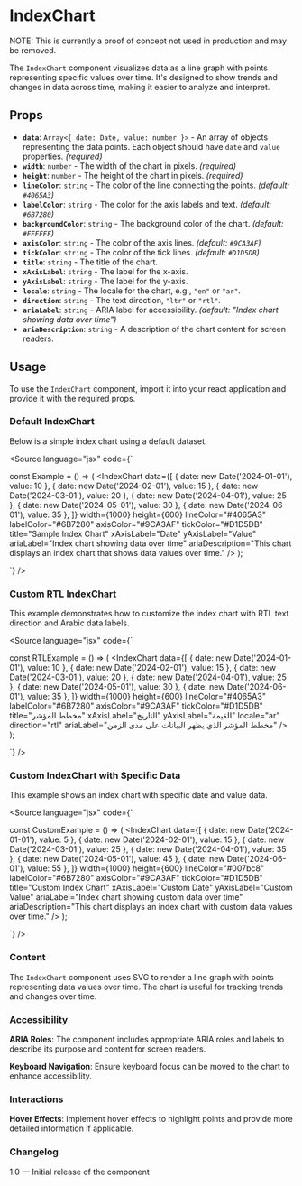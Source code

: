 
<Meta of={IndexChartStories} />

# IndexChart

NOTE: This is currently a proof of concept not used in production and may be removed.

The `IndexChart` component visualizes data as a line graph with points representing specific values over time. It's designed to show trends and changes in data across time, making it easier to analyze and interpret.

## Props

* **`data`**: `Array<{ date: Date, value: number }>` - An array of objects representing the data points. Each object should have `date` and `value` properties. *(required)*
* **`width`**: `number` - The width of the chart in pixels. *(required)*
* **`height`**: `number` - The height of the chart in pixels. *(required)*
* **`lineColor`**: `string` - The color of the line connecting the points. *(default: `#4065A3`)*
* **`labelColor`**: `string` - The color for the axis labels and text. *(default: `#6B7280`)*
* **`backgroundColor`**: `string` - The background color of the chart. *(default: `#FFFFFF`)*
* **`axisColor`**: `string` - The color of the axis lines. *(default: `#9CA3AF`)*
* **`tickColor`**: `string` - The color of the tick lines. *(default: `#D1D5DB`)*
* **`title`**: `string` - The title of the chart.
* **`xAxisLabel`**: `string` - The label for the x-axis.
* **`yAxisLabel`**: `string` - The label for the y-axis.
* **`locale`**: `string` - The locale for the chart, e.g., `"en"` or `"ar"`.
* **`direction`**: `string` - The text direction, `"ltr"` or `"rtl"`.
* **`ariaLabel`**: `string` - ARIA label for accessibility. *(default: "Index chart showing data over time")*
* **`ariaDescription`**: `string` - A description of the chart content for screen readers.

## Usage

To use the `IndexChart` component, import it into your react application and provide it with the required props.

### Default IndexChart

Below is a simple index chart using a default dataset.

<Canvas>
  <Story of={IndexChartStories.DefaultIndexChart} />
</Canvas>

<Source
  language="jsx"
  code={`

const Example = () => (
  <IndexChart
    data={[
      { date: new Date('2024-01-01'), value: 10 },
      { date: new Date('2024-02-01'), value: 15 },
      { date: new Date('2024-03-01'), value: 20 },
      { date: new Date('2024-04-01'), value: 25 },
      { date: new Date('2024-05-01'), value: 30 },
      { date: new Date('2024-06-01'), value: 35 },
    ]}
    width={1000}
    height={600}
    lineColor="#4065A3"
    labelColor="#6B7280"
    axisColor="#9CA3AF"
    tickColor="#D1D5DB"
    title="Sample Index Chart"
    xAxisLabel="Date"
    yAxisLabel="Value"
    ariaLabel="Index chart showing data over time"
    ariaDescription="This chart displays an index chart that shows data values over time."
  />
);

`}
/>

### Custom RTL IndexChart

This example demonstrates how to customize the index chart with RTL text direction and Arabic data labels.

<Canvas>
  <Story of={IndexChartStories.CustomRtlIndexChart} />
</Canvas>

<Source
  language="jsx"
  code={`

const RTLExample = () => (
  <IndexChart
    data={[
      { date: new Date('2024-01-01'), value: 10 },
      { date: new Date('2024-02-01'), value: 15 },
      { date: new Date('2024-03-01'), value: 20 },
      { date: new Date('2024-04-01'), value: 25 },
      { date: new Date('2024-05-01'), value: 30 },
      { date: new Date('2024-06-01'), value: 35 },
    ]}
    width={1000}
    height={600}
    lineColor="#4065A3"
    labelColor="#6B7280"
    axisColor="#9CA3AF"
    tickColor="#D1D5DB"
    title="مخطط المؤشر"
    xAxisLabel="التاريخ"
    yAxisLabel="القيمة"
    locale="ar"
    direction="rtl"
    ariaLabel="مخطط المؤشر الذي يظهر البيانات على مدى الزمن"
  />
);

`}
/>

### Custom IndexChart with Specific Data

This example shows an index chart with specific date and value data.

<Canvas>
  <Story of={IndexChartStories.CustomIndexChart} />
</Canvas>

<Source
  language="jsx"
  code={`

const CustomExample = () => (
  <IndexChart
    data={[
      { date: new Date('2024-01-01'), value: 5 },
      { date: new Date('2024-02-01'), value: 15 },
      { date: new Date('2024-03-01'), value: 25 },
      { date: new Date('2024-04-01'), value: 35 },
      { date: new Date('2024-05-01'), value: 45 },
      { date: new Date('2024-06-01'), value: 55 },
    ]}
    width={1000}
    height={600}
    lineColor="#007bc8"
    labelColor="#6B7280"
    axisColor="#9CA3AF"
    tickColor="#D1D5DB"
    title="Custom Index Chart"
    xAxisLabel="Custom Date"
    yAxisLabel="Custom Value"
    ariaLabel="Index chart showing custom data over time"
    ariaDescription="This chart displays an index chart with custom data values over time."
  />
);

`}
/>

### Content

The `IndexChart` component uses SVG to render a line graph with points representing data values over time. The chart is useful for tracking trends and changes over time.

### Accessibility

**ARIA Roles**: The component includes appropriate ARIA roles and labels to describe its purpose and content for screen readers.

**Keyboard Navigation**: Ensure keyboard focus can be moved to the chart to enhance accessibility.

### Interactions

**Hover Effects**: Implement hover effects to highlight points and provide more detailed information if applicable.

### Changelog

1.0 — Initial release of the component
